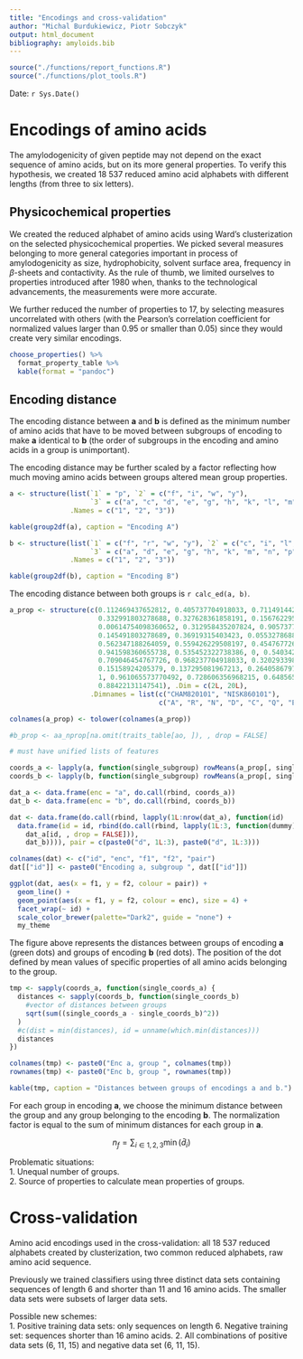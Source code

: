 ```yaml
---
title: "Encodings and cross-validation"
author: "Michal Burdukiewicz, Piotr Sobczyk"
output: html_document
bibliography: amyloids.bib
---
```


```r
source("./functions/report_functions.R")
source("./functions/plot_tools.R")
```

Date: `r Sys.Date()`

# Encodings of amino acids

The amylodogenicity of given peptide may not depend on the exact sequence of amino acids, but on its more general properties. To verify this hypothesis, we created 18 537 reduced amino acid alphabets with different lengths (from three to six letters).

## Physicochemical properties

We created the reduced alphabet of amino acids using Ward's clusterization on the selected physicochemical properties. We picked several measures belonging to more general categories important in process of amylodogenicity as size, hydrophobicity, solvent surface area, frequency in $\beta$-sheets and contactivity. As the rule of thumb, we limited ourselves to properties introduced after 1980 when, thanks to the technological advancements, the measurements were more accurate.

We further reduced the number of properties to 17, by selecting measures uncorrelated with others (with the Pearson's correlation coefficient for normalized values larger than 0.95 or smaller than 0.05) since they would create very similar encodings.

```r
choose_properties() %>%
  format_property_table %>%
  kable(format = "pandoc")
```

## Encoding distance

The encoding distance between **a** and **b** is defined as the minimum number of amino acids that have to be moved between subgroups of encoding to make **a** identical to **b** (the order of subgroups in the encoding and amino acids in a group is unimportant).

The encoding distance may be further scaled by a factor reflecting how much moving amino acids between groups altered mean group properties.

```r
a <- structure(list(`1` = "p", `2` = c("f", "i", "w", "y"), 
                    `3` = c("a", "c", "d", "e", "g", "h", "k", "l", "m", "n", "q", "r", "s", "t", "v")), 
               .Names = c("1", "2", "3"))

kable(group2df(a), caption = "Encoding A")
```


```r
b <- structure(list(`1` = c("f", "r", "w", "y"), `2` = c("c", "i", "l", "t", "v"), 
                    `3` = c("a", "d", "e", "g", "h", "k", "m", "n", "p", "q", "s")), 
               .Names = c("1", "2", "3"))

kable(group2df(b), caption = "Encoding B")
```

The encoding distance between both groups is `r calc_ed(a, b)`.  

```r
a_prop <- structure(c(0.112469437652812, 0.405737704918033, 0.711491442542787, 
                      0.332991803278688, 0.327628361858191, 0.156762295081967, 0.256723716381418, 
                      0.00614754098360652, 0.312958435207824, 0.905737704918033, 0.440097799511002, 
                      0.145491803278689, 0.36919315403423, 0.055327868852459, 0, 0.262295081967213, 
                      0.562347188264059, 0.559426229508197, 0.454767726161369, 1, 0.454767726161369, 
                      0.941598360655738, 0.535452322738386, 0, 0.540342298288509, 0.787909836065574, 
                      0.709046454767726, 0.968237704918033, 0.320293398533007, 0.117827868852459, 
                      0.15158924205379, 0.137295081967213, 0.264058679706601, 0.305327868852459, 
                      1, 0.961065573770492, 0.728606356968215, 0.648565573770492, 0.342298288508558, 
                      0.88422131147541), .Dim = c(2L, 20L), 
                    .Dimnames = list(c("CHAM820101", "NISK860101"), 
                                     c("A", "R", "N", "D", "C", "Q", "E", "G", "H", "I", "L", "K", "M", "F", "P", "S", "T", "W", "Y", "V")))

colnames(a_prop) <- tolower(colnames(a_prop))

#b_prop <- aa_nprop[na.omit(traits_table[ao, ]), , drop = FALSE]

# must have unified lists of features

coords_a <- lapply(a, function(single_subgroup) rowMeans(a_prop[, single_subgroup, drop = FALSE]))
coords_b <- lapply(b, function(single_subgroup) rowMeans(a_prop[, single_subgroup, drop = FALSE]))

dat_a <- data.frame(enc = "a", do.call(rbind, coords_a))
dat_b <- data.frame(enc = "b", do.call(rbind, coords_b))

dat <- data.frame(do.call(rbind, lapply(1L:nrow(dat_a), function(id) 
  data.frame(id = id, rbind(do.call(rbind, lapply(1L:3, function(dummy) 
    dat_a[id, , drop = FALSE])),
    dat_b)))), pair = c(paste0("d", 1L:3), paste0("d", 1L:3)))

colnames(dat) <- c("id", "enc", "f1", "f2", "pair")
dat[["id"]] <- paste0("Encoding a, subgroup ", dat[["id"]])

ggplot(dat, aes(x = f1, y = f2, colour = pair)) +
  geom_line() +
  geom_point(aes(x = f1, y = f2, colour = enc), size = 4) + 
  facet_wrap(~ id) + 
  scale_color_brewer(palette="Dark2", guide = "none") +
  my_theme
```

The figure above represents the distances between groups of encoding **a** (green dots) and groups of encoding **b** (red dots). The position of the dot defined by mean values of specific properties of all amino acids belonging to the group.

```r
tmp <- sapply(coords_a, function(single_coords_a) {
  distances <- sapply(coords_b, function(single_coords_b) 
    #vector of distances between groups
    sqrt(sum((single_coords_a - single_coords_b)^2))
  )
  #c(dist = min(distances), id = unname(which.min(distances)))
  distances
})

colnames(tmp) <- paste0("Enc a, group ", colnames(tmp))
rownames(tmp) <- paste0("Enc b, group ", rownames(tmp))

kable(tmp, caption = "Distances between groups of encodings a and b.")
```

For each group in encoding **a**, we choose the minimum distance between the group and any group belonging to the encoding **b**. The normalization factor is equal to the sum of minimum distances for each group in **a**.

$$
n_f = \sum_{i \in 1, 2, 3} \min \left( \bar{d}_i \right) 
$$

Problematic situations:  
1. Unequal number of groups.  
2. Source of properties to calculate mean properties of groups.  

# Cross-validation

Amino acid encodings used in the cross-validation: all 18 537 reduced alphabets created by clusterization, two common reduced alphabets, raw amino acid sequence.  

Previously we trained classifiers using three distinct data sets containing sequences of length 6 and shorter than 11 and 16 amino acids. The smaller data sets were subsets of larger data sets.  

Possible new schemes:  
1. Positive training data sets: only sequences on length 6. Negative training set: sequences shorter than 16 amino acids.
2. All combinations of positive data sets (6, 11, 15) and negative data set (6, 11, 15).